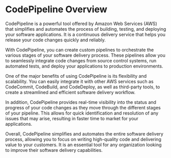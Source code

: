 

# CodePipeline Overview

CodePipeline is a powerful tool offered by Amazon Web Services (AWS) that simplifies and automates the process of building, testing, and deploying your software applications. It is a continuous delivery service that helps you release your code changes quickly and reliably.

With CodePipeline, you can create custom pipelines to orchestrate the various stages of your software delivery process. These pipelines allow you to seamlessly integrate code changes from source control systems, run automated tests, and deploy your applications to production environments.

One of the major benefits of using CodePipeline is its flexibility and scalability. You can easily integrate it with other AWS services such as CodeCommit, CodeBuild, and CodeDeploy, as well as third-party tools, to create a streamlined and efficient software delivery workflow.

In addition, CodePipeline provides real-time visibility into the status and progress of your code changes as they move through the different stages of your pipeline. This allows for quick identification and resolution of any issues that may arise, resulting in faster time to market for your applications.

Overall, CodePipeline simplifies and automates the entire software delivery process, allowing you to focus on writing high-quality code and delivering value to your customers. It is an essential tool for any organization looking to improve their software delivery capabilities.